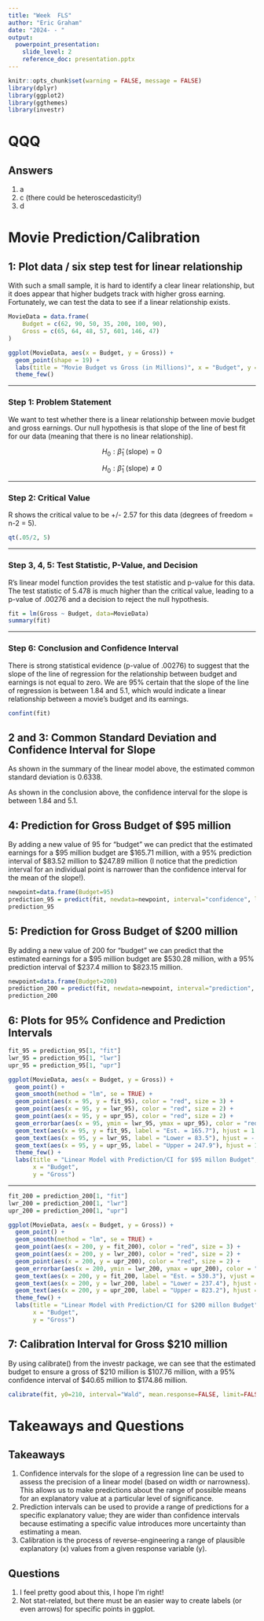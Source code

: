 ```yaml
---
title: "Week  FLS"
author: "Eric Graham"
date: "2024- - "
output: 
  powerpoint_presentation:
    slide_level: 2
    reference_doc: presentation.pptx
---
```


```r
knitr::opts_chunk$set(warning = FALSE, message = FALSE)
library(dplyr)
library(ggplot2)
library(ggthemes)
library(investr)
```

# QQQ

## Answers

1. a
2. c (there could be heteroscedasticity!)
3. d

# Movie Prediction/Calibration

## 1: Plot data / six step test for linear relationship

With such a small sample, it is hard to identify a clear linear relationship, but it does appear that higher budgets track with higher gross earning. Fortunately, we can test the data to see if a linear relationship exists.

```r
MovieData = data.frame(
    Budget = c(62, 90, 50, 35, 200, 100, 90),
    Gross = c(65, 64, 48, 57, 601, 146, 47)
)

ggplot(MovieData, aes(x = Budget, y = Gross)) +
  geom_point(shape = 19) +
  labs(title = "Movie Budget vs Gross (in Millions)", x = "Budget", y = "Gross") +
  theme_few()
```

---

### Step 1: Problem Statement

We want to test whether there is a linear relationship between movie budget and gross earnings. Our null hypothesis is that slope of the line of best fit for our data (meaning that there is no linear relationship).

$$H_0: \hat{\beta}_1 \text{ (slope)}= 0$$

$$H_0: \hat{\beta}_1 \text{ (slope)}\neq 0$$

---

### Step 2: Critical Value

R shows the critical value to be +/- 2.57 for this data (degrees of freedom = n-2 = 5).

```r
qt(.05/2, 5)
```

---

### Step 3, 4, 5: Test Statistic, P-Value, and Decision

R's linear model function provides the test statistic and p-value for this data. The test statistic of 5.478 is much higher than the critical value, leading to a p-value of .00276 and a decision to reject the null hypothesis.

```r
fit = lm(Gross ~ Budget, data=MovieData)
summary(fit)
```

---

### Step 6: Conclusion and Confidence Interval

There is strong statistical evidence (p-value of .00276) to suggest that the slope of the line of regression for the relationship between budget and earnings is not equal to zero. We are 95% certain that the slope of the line of regression is between 1.84 and 5.1, which would indicate a linear relationship between a movie's budget and its earnings. 

```r
confint(fit)
```

## 2 and 3: Common Standard Deviation and Confidence Interval for Slope

As shown in the summary of the linear model above, the estimated common standard deviation is 0.6338.

As shown in the conclusion above, the confidence interval for the slope is between 1.84 and 5.1.

## 4: Prediction for Gross Budget of $95 million

By adding a new value of 95 for "budget" we can predict that the estimated earnings for a $95 million budget are $165.71 million, with a 95% prediction interval of $83.52 million to $247.89 million (I notice that the prediction interval for an individual point is narrower than the confidence interval for the mean of the slope!).

```r
newpoint=data.frame(Budget=95)
prediction_95 = predict(fit, newdata=newpoint, interval="confidence", level=0.95)
prediction_95
```

## 5: Prediction for Gross Budget of $200 million

By adding a new value of 200 for "budget" we can predict that the estimated earnings for a $95 million budget are $530.28 million, with a 95% prediction interval of $237.4 million to $823.15 million.

```r
newpoint=data.frame(Budget=200)
prediction_200 = predict(fit, newdata=newpoint, interval="prediction", level=0.95)
prediction_200
```

## 6: Plots for 95% Confidence and Prediction Intervals

```r
fit_95 = prediction_95[1, "fit"]
lwr_95 = prediction_95[1, "lwr"]
upr_95 = prediction_95[1, "upr"]

ggplot(MovieData, aes(x = Budget, y = Gross)) +
  geom_point() +
  geom_smooth(method = "lm", se = TRUE) +
  geom_point(aes(x = 95, y = fit_95), color = "red", size = 3) +
  geom_point(aes(x = 95, y = lwr_95), color = "red", size = 2) +
  geom_point(aes(x = 95, y = upr_95), color = "red", size = 2) +
  geom_errorbar(aes(x = 95, ymin = lwr_95, ymax = upr_95), color = "red") +
  geom_text(aes(x = 95, y = fit_95, label = "Est. = 165.7"), hjust = 1.1, vjust = .1, color = "red") +
  geom_text(aes(x = 95, y = lwr_95, label = "Lower = 83.5"), hjust = -.1, color = "red") +
  geom_text(aes(x = 95, y = upr_95, label = "Upper = 247.9"), hjust = 1.1, color = "red") +
  theme_few() +
  labs(title = "Linear Model with Prediction/CI for $95 millon Budget",
       x = "Budget",
       y = "Gross")
```

---

```r
fit_200 = prediction_200[1, "fit"]
lwr_200 = prediction_200[1, "lwr"]
upr_200 = prediction_200[1, "upr"]

ggplot(MovieData, aes(x = Budget, y = Gross)) +
  geom_point() +
  geom_smooth(method = "lm", se = TRUE) +
  geom_point(aes(x = 200, y = fit_200), color = "red", size = 3) +
  geom_point(aes(x = 200, y = lwr_200), color = "red", size = 2) +
  geom_point(aes(x = 200, y = upr_200), color = "red", size = 2) +
  geom_errorbar(aes(x = 200, ymin = lwr_200, ymax = upr_200), color = "red") +
  geom_text(aes(x = 200, y = fit_200, label = "Est. = 530.3"), vjust = -.25, hjust = 1.1, color = "red") +
  geom_text(aes(x = 200, y = lwr_200, label = "Lower = 237.4"), hjust = 1.1, color = "red") +
  geom_text(aes(x = 200, y = upr_200, label = "Upper = 823.2"), hjust = 1.1, color = "red") +
  theme_few() +
  labs(title = "Linear Model with Prediction/CI for $200 millon Budget",
       x = "Budget",
       y = "Gross")
```

## 7: Calibration Interval for Gross $210 million

By using calibrate() from the investr package, we can see that the estimated budget to ensure a gross of $210 million is $107.76 million, with a 95% confidence interval of $40.65 million to $174.86 million.

```r
calibrate(fit, y0=210, interval="Wald", mean.response=FALSE, limit=FALSE)
```

# Takeaways and Questions

## Takeaways

1. Confidence intervals for the slope of a regression line can be used to assess the precision of a linear model (based on width or narrowness). This allows us to make predictions about the range of possible means for an explanatory value at a particular level of significance.
2. Prediction intervals can be used to provide a range of predictions for a specific explanatory value; they are wider than confidence intervals because estimating a specific value introduces more uncertainty than estimating a mean. 
3. Calibration is the process of reverse-engineering a range of plausible explanatory (x) values from a given response variable (y). 

## Questions

1. I feel pretty good about this, I hope I'm right!
2. Not stat-related, but there must be an easier way to create labels (or even arrows) for specific points in ggplot.